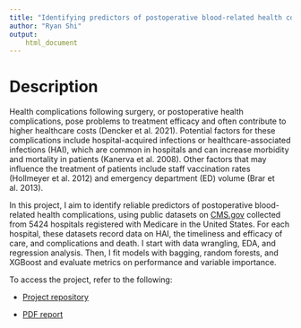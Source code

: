 ```yaml
---
title: "Identifying predictors of postoperative blood-related health complications"
author: "Ryan Shi"
output: 
    html_document
---
```


# Description

Health complications following surgery, or postoperative health complications, pose problems to treatment efficacy and often contribute to higher healthcare costs (Dencker et al. 2021). Potential factors for these complications include hospital-acquired infections or healthcare-associated infections (HAI), which are common in hospitals and can increase morbidity and mortality in patients (Kanerva et al. 2008). Other factors that may influence the treatment of patients include staff vaccination rates (Hollmeyer et al. 2012) and emergency department (ED) volume (Brar et al. 2013).

In this project, I aim to identify reliable predictors of postoperative blood-related health complications, using public datasets on [CMS.gov](https://www.cms.gov/) collected from 5424 hospitals registered with Medicare in the United States. For each hospital, these datasets record data on HAI, the timeliness and efficacy of care, and complications and death. I start with data wrangling, EDA, and regression analysis. Then, I fit models with bagging, random forests, and XGBoost and evaluate metrics on performance and variable importance.

To access the project, refer to the following:

- [Project repository](https://github.com/ryancys1234/JSC370-Project)

- [PDF report](https://ryancys1234.github.io/JSC370-Project/Final.pdf)
